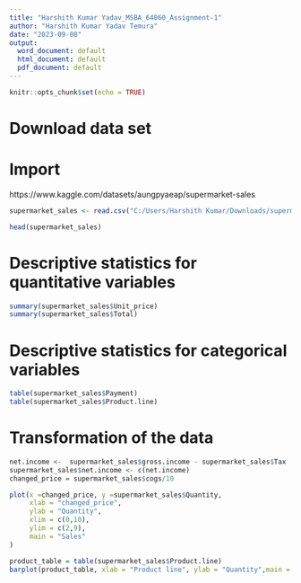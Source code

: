 ```yaml
---
title: "Harshith Kumar Yadav_MSBA_64060_Assignment-1"
author: "Harshith Kumar Yadav Temura"
date: "2023-09-08"
output:
  word_document: default
  html_document: default
  pdf_document: default
---
```

```r
knitr::opts_chunk$set(echo = TRUE)
```
#  Download data set
# Import
https://www.kaggle.com/datasets/aungpyaeap/supermarket-sales

```r

supermarket_sales <- read.csv("C:/Users/Harshith Kumar/Downloads/supermarket_sales.csv", header = TRUE, sep = ",")

head(supermarket_sales)

```


# Descriptive statistics for quantitative variables
```r

summary(supermarket_sales$Unit_price)
summary(supermarket_sales$Total)

```

# Descriptive statistics for categorical variables
```r
table(supermarket_sales$Payment)
table(supermarket_sales$Product.line)


```
# Transformation of the data

```r
net.income <-  supermarket_sales$gross.income - supermarket_sales$Tax
supermarket_sales$net.income <- c(net.income)
changed_price = supermarket_sales$cogs/10

```

```r

plot(x =changed_price, y =supermarket_sales$Quantity,
     xlab = "changed_price",
     ylab = "Quantity",
     xlim = c(0,10),
     ylim = c(2,9),
     main = "Sales"
)
```

```r
product_table = table(supermarket_sales$Product.line)
barplot(product_table, xlab = "Product line", ylab = "Quantity",main = "sales",col = "red")
```
